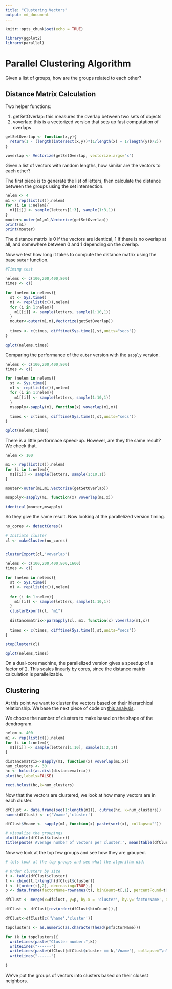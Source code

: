 ```yaml
---
title: "Clustering Vectors"
output: md_document
---
```


```r
knitr::opts_chunk$set(echo = TRUE)

library(ggplot2)
library(parallel)

```

# Parallel Clustering Algorithm

Given a list of groups, how are the groups related to each other?

## Distance Matrix Calculation

Two helper functions:

1) getSetOverlap: this measures the overlap between two sets of objects
2) voverlap: this is a vectorized version that sets up fast computation of overlaps
```r

getSetOverlap <- function(x,y){
  return(1 - (length(intersect(x,y))*(1/length(x) + 1/length(y))/2))
}

voverlap <- Vectorize(getSetOverlap, vectorize.args="x")
```

Given a list of vectors with random lengths, how similar are the vectors to each other?

The first piece is to generate the list of letters, then calculate the distance between the groups using the set intersection.

```r
nelem <- 4
m1 <- rep(list(c()),nelem)
for (i in 1:nelem){
  m1[[i]] <- sample(letters[1:3], sample(1:3,1))
}
mouter<-outer(m1,m1,Vectorize(getSetOverlap))
print(m1)
print(mouter)
```

The distance matrix is 0 if the vectors are identical, 1 if there is no overlap at all, and somewhere between 0 and 1 depending on the overlap.

Now we test how long it takes to compute the distance matrix using the base `outer` function.

```r
#Timing test

nelems <- c(100,200,400,800)
times <- c()

for (nelem in nelems){
  st <- Sys.time()
  m1 <- rep(list(c()),nelem)
  for (i in 1:nelem){
    m1[[i]] <- sample(letters, sample(1:10,1))
  }
  mouter<-outer(m1,m1,Vectorize(getSetOverlap))
  
  times <- c(times, difftime(Sys.time(),st,units="secs"))
}

qplot(nelems,times)

```

Comparing the performance of the `outer` version with the `sapply` version.

```r
nelems <- c(100,200,400,800)
times <- c()

for (nelem in nelems){
  st <- Sys.time()
  m1 <- rep(list(c()),nelem)
  for (i in 1:nelem){
    m1[[i]] <- sample(letters, sample(1:10,1))
  }
  msapply<-sapply(m1, function(x) voverlap(m1,x))
  
  times <- c(times, difftime(Sys.time(),st,units="secs"))
}

qplot(nelems,times)
```


There is a little performace speed-up. However, are they the same result? We check that.

```r
nelem <- 100

m1 <- rep(list(c()),nelem)
for (i in 1:nelem){
  m1[[i]] <- sample(letters, sample(1:10,1))
}

mouter<-outer(m1,m1,Vectorize(getSetOverlap))

msapply<-sapply(m1, function(x) voverlap(m1,x))

identical(mouter,msapply)

```

So they give the same result. Now looking at the parallelized version timing.


```r
no_cores <- detectCores()
 
# Initiate cluster
cl <- makeCluster(no_cores)


clusterExport(cl,"voverlap")

nelems <- c(100,200,400,800,1600)
times <- c()

for (nelem in nelems){
  st <- Sys.time()
  m1 <- rep(list(c()),nelem)
  
  for (i in 1:nelem){
    m1[[i]] <- sample(letters, sample(1:10,1))
  }
  clusterExport(cl, "m1")
  
  distancematrix<-parSapply(cl, m1, function(x) voverlap(m1,x))
  
  times <- c(times, difftime(Sys.time(),st,units="secs"))
}

stopCluster(cl)

qplot(nelems,times)

```

On a dual-core machine, the parallelized version gives a speedup of a factor of 2. This scales linearly by cores, since the distance matrix calculation is parallelizable.

## Clustering

At this point we want to cluster the vectors based on their hierarchical relationship. We base the next piece of code on [this analysis](https://amunategui.github.io/stringdist/).

We choose the number of clusters to make based on the shape of the dendrogram.

```r
nelem <- 400
m1 <- rep(list(c()),nelem)
for (i in 1:nelem){
  m1[[i]] <- sample(letters[1:10], sample(1:3,1))
}

distancematrix<-sapply(m1, function(x) voverlap(m1,x))
num_clusters <- 30
hc <- hclust(as.dist(distancematrix))
plot(hc,labels=FALSE)

rect.hclust(hc,k=num_clusters)
```

Now that the vectors are clustered, we look at how many vectors are in each cluster.

```r
dfClust <- data.frame(seq(1:length(m1)), cutree(hc, k=num_clusters))
names(dfClust) <- c('Vname','cluster')

dfClust$Vname <- sapply(m1, function(x) paste(sort(x), collapse=""))

# visualize the groupings
plot(table(dfClust$cluster))
title(paste('Average number of vectors per cluster:', mean(table(dfClust$cluster))))

```

Now we look at the top few groups and see how they are grouped.

```r
# lets look at the top groups and see what the algorithm did:

# Order clusters by size
t <- table(dfClust$cluster)
t <- cbind(t,t/length(dfClust$cluster))
t <- t[order(t[,2], decreasing=TRUE),]
p <- data.frame(factorName=rownames(t), binCount=t[,1], percentFound=t[,2])

dfClust <- merge(x=dfClust, y=p, by.x = 'cluster', by.y='factorName', all.x=T)

dfClust <- dfClust[rev(order(dfClust$binCount)),]

dfClust<-dfClust[c('Vname','cluster')]

topclusters <- as.numeric(as.character(head(p$factorName)))

for (k in topclusters){
  writeLines(paste("Cluster number:",k))
  writeLines("------")
  writeLines(paste(dfClust[dfClust$cluster == k,"Vname"], collapse="\n"))
  writeLines("------")
  
}

```

We've put the groups of vectors into clusters based on their closest neighbors.
